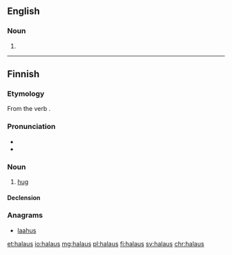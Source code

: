 ==English==

===Noun===
{{head|en|noun plural form}}

# {{plural of|halau|lang=en}}

----

==Finnish==
{{Finnish index|h|a}}

===Etymology===
From the verb {{m|fi|halata}}.

===Pronunciation===
* {{IPA|[ˈhɑlɑus]|lang=fi}}
* {{hyphenation|ha|laus|lang=fi}}

===Noun===
{{wikipedia|Halaaminen|lang=fi}}
{{fi-noun}}

# [[hug]]

====Declension====
{{fi-decl-vastaus|halau|a}}

===Anagrams===
* [[laahus#Finnish|laahus]]

[[et:halaus]]
[[io:halaus]]
[[mg:halaus]]
[[pl:halaus]]
[[fi:halaus]]
[[sv:halaus]]
[[chr:halaus]]